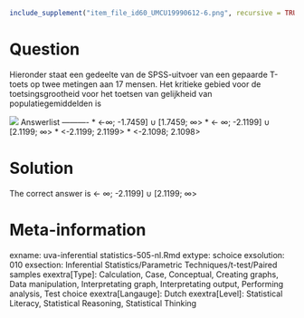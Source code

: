 ```{r, echo = FALSE, results = "hide"}
include_supplement("item_file_id60_UMCU19990612-6.png", recursive = TRUE)
```
Question
========

Hieronder staat een gedeelte van de SPSS-uitvoer van een gepaarde T-toets op twee metingen aan 17 mensen. Het kritieke gebied voor de toetsingsgrootheid voor het toetsen van gelijkheid van populatiegemiddelden is 



![](item_file_id60_UMCU19990612-6.png)
Answerlist
----------
* &lt;-&#8734;; -1.7459] &#8746; [1.7459; &#8734;&gt;
* &lt;- &#8734;; -2.1199] &#8746; [2.1199; &#8734;&gt;
* &lt;-2.1199; 2.1199&gt;
* &lt;-2.1098; 2.1098&gt;

Solution
========

The correct answer is  &lt;- &#8734;; -2.1199] &#8746; [2.1199; &#8734;&gt; 

Meta-information
================
exname: uva-inferential statistics-505-nl.Rmd 
extype: schoice 
exsolution: 010 
exsection: Inferential Statistics/Parametric Techniques/t-test/Paired samples
exextra[Type]: Calculation, Case, Conceptual, Creating graphs, Data manipulation, Interpretating graph, Interpretating output, Performing analysis, Test choice 
exextra[Langauge]: Dutch 
exextra[Level]: Statistical Literacy, Statistical Reasoning, Statistical Thinking 
